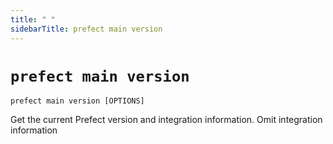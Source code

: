 ```yaml
---
title: " "
sidebarTitle: prefect main version
---
```



# `prefect main version`



```command
prefect main version [OPTIONS]
```



<Info>
Get the current Prefect version and integration information.
</Info>






<AccordionGroup>




<Accordion title="Options" defaultOpen>

<ResponseField name="--omit-integrations">
    Omit integration information
</ResponseField>

</Accordion>

</AccordionGroup>
